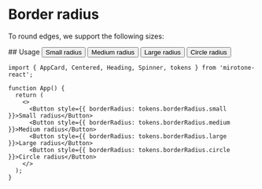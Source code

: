 
<Meta title='Tokens/Border radius' />

# Border radius

To round edges, we support the following sizes:

<BorderRadius />
## Usage

<DocBlockContainer>
  <Button style={{ borderRadius: tokens.borderRadius.small }}>Small radius</Button>
  <Button style={{ borderRadius: tokens.borderRadius.medium }}>Medium radius</Button>
  <Button style={{ borderRadius: tokens.borderRadius.large }}>Large radius</Button>
  <Button style={{ borderRadius: tokens.borderRadius.circle }}>Circle radius</Button>
</DocBlockContainer>

```tsx
import { AppCard, Centered, Heading, Spinner, tokens } from 'mirotone-react';

function App() {
  return (
    <>
      <Button style={{ borderRadius: tokens.borderRadius.small }}>Small radius</Button>
      <Button style={{ borderRadius: tokens.borderRadius.medium }}>Medium radius</Button>
      <Button style={{ borderRadius: tokens.borderRadius.large }}>Large radius</Button>
      <Button style={{ borderRadius: tokens.borderRadius.circle }}>Circle radius</Button>
    </>
  );
}
```
